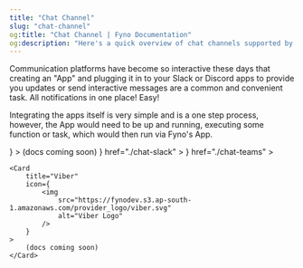 ```yaml
---
title: "Chat Channel"
slug: "chat-channel"
og:title: "Chat Channel | Fyno Documentation"
og:description: "Here's a quick overview of chat channels supported by Fyno."
---
```


Communication platforms have become so interactive these days that creating an "App" and plugging it in to your Slack or Discord apps to provide you updates or send interactive messages are a common and convenient task. All notifications in one place! Easy!

Integrating the apps itself is very simple and is a one step process, however, the App would need to be up and running, executing some function or task, which would then run via Fyno's App.

<CardGroup cols={3}>
    <Card
        title="Discord"
        icon={
            <img
                src="https://fynodev.s3.ap-south-1.amazonaws.com/provider_logo/discord.png"
                alt="Discord Logo"
            />
        }        
    >
        (docs coming soon)
    </Card>
    <Card
        title="Slack"
        icon={
            <img
                src="https://fynodev.s3.ap-south-1.amazonaws.com/provider_logo/slack.png"
                alt="Slack Logo"
            />
        }
        href="./chat-slack"
    ></Card>
    <Card
        title="Teams"
        icon={
            <img
                src="https://fynodev.s3.ap-south-1.amazonaws.com/provider_logo/teams.png"
                alt="Teams Logo"
            />
        }
        href="./chat-teams"
    ></Card>

    <Card
        title="Viber"
        icon={
            <img
                src="https://fynodev.s3.ap-south-1.amazonaws.com/provider_logo/viber.svg"
                alt="Viber Logo"
            />
        }
    >
        (docs coming soon)
    </Card>

</CardGroup>
